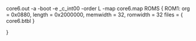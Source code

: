 core6.out
-a
-boot
-e _c_int00
-order L
-map core6.map
ROMS
{
   ROM1:  org = 0x0880, length = 0x2000000, memwidth = 32, romwidth = 32
          files = { core6.btbl }
          
}          
          
          
          